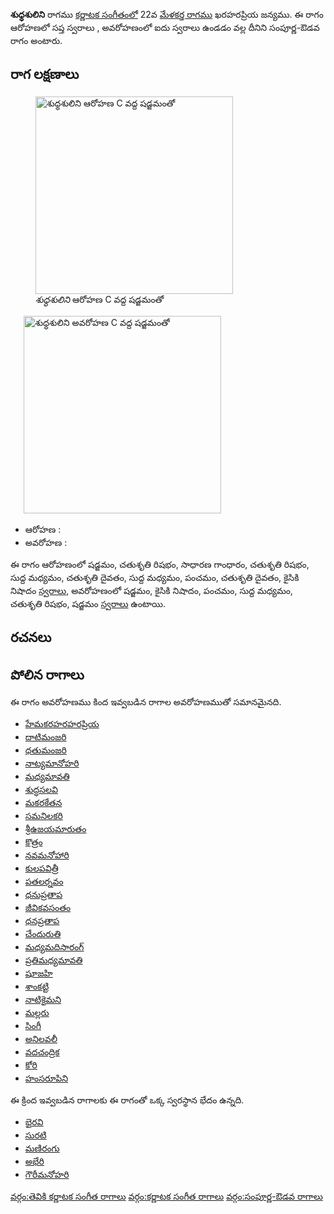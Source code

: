 {{Infobox ragam
	| name          	= శుధ్ధశులిని
	| synonym	    	= 
	| mela          	= 
	| chakra        	= 
	| janaka        	= 
	| type          	= సంపూర్ణ-ఔడవ
	| arohanam      	= {{svaraC|S|R2|G2|R2|M1|D2|M1|P|D2|N2}} 
	| avarohanam    	= {{svaraC|S'|N2|P|M1|R2|S}}
	| jeeva         	=
	| chhaya        	=
	| nyasa         	=
	| vishesha      	= 
	| equivalent  		= 
}}
{{కర్ణాటక సంగీత రాగాలు}}
'''శుధ్ధశులిని''' రాగము [[కర్ణాటక సంగీతం]]లో 22వ [[మేళకర్త రాగము]] ఖరహరప్రియ జన్యము.  ఈ రాగం ఆరోహణలో సప్త స్వరాలు , అవరోహణంలో ఐదు స్వరాలు ఉండడం వల్ల దీనిని సంపూర్ణ-ఔడవ రాగం అంటారు.


==రాగ లక్షణాలు==
[[Image:shuddhashulini_ar_kb2wiki.png|thumb|right|316px|''శుధ్ధశులిని'' ఆరోహణ C వద్ద షడ్జమంతో]]
	[[Image:shuddhashulini_av_kb2wiki.png|thumb|right|316px|''శుధ్ధశులిని'' అవరోహణ C వద్ద షడ్జమంతో]]

* ఆరోహణ : {{svaraC|S|R2|G2|R2|M1|D2|M1|P|D2|N2}} 
* అవరోహణ : {{svaraC|S'|N2|P|M1|R2|S}}

ఈ రాగం ఆరోహణంలో షడ్జమం, చతుశృతి రిషభం, సాధారణ  గాంధారం, చతుశృతి రిషభం, సుద్ద మధ్యమం, చతుశృతి దైవతం, సుద్ద మధ్యమం, పంచమం, చతుశృతి దైవతం, కైసికి నిషాదం [[స్వరాలు]], అవరోహణంలో షడ్జమం, కైసికి నిషాదం, పంచమం, సుద్ద మధ్యమం, చతుశృతి రిషభం, షడ్జమం [[స్వరాలు]] ఉంటాయి.

==రచనలు==



==పోలిన రాగాలు==
ఈ రాగం అవరోహణము కింద ఇవ్వబడిన రాగాల అవరోహణముతో సమానమైనది.
* [[హేమకరహరహరప్రియ]]
* [[దాటిమంజరి]]
* [[ధతుమంజరి]]
* [[నాట్యమానోహరి]]
* [[మధ్యమావతి]]
* [[ శుద్ధసలవి]]
* [[మకరకేతన]]
* [[సమనిలకరి]]
* [[శ్రీఉజయమారుతం]]
* [[కొత్రం]]
* [[నవమనోహారి]]
* [[కులపవిత్రీ]]
* [[పతలర్నవం]]
* [[ధనుప్రతాప]]
* [[జీవికవసంతం]]
* [[ ధనప్రతాప]]
* [[చేందురుతి]]
* [[మధ్యమదిసారంగ్]]
* [[ప్రతిమధ్యమావతి]]
* [[షూజహి]]
* [[ శాంకట్టి]]
* [[ నాటికైమని]]
* [[ మల్లరు]]
* [[సింగీ]]
* [[అనిలవలీ]]
* [[వదచంద్రిక]]
* [[కోరి]]
* [[హంసరూపిని]]

ఈ క్రింద ఇవ్వబడిన రాగాలకు ఈ రాగంతో ఒక్క స్వరస్థాన భేదం ఉన్నది.
* [[భైరవి]]
* [[సురటి]]
* [[మణిరంగు]]
* [[అభేరి]]
* [[గౌరీమనోహరి]]



[[వర్గం:తెవికి కర్ణాటక సంగీత రాగాలు]]
[[వర్గం:కర్ణాటక సంగీత రాగాలు]]
[[వర్గం:సంపూర్ణ-ఔడవ రాగాలు]]